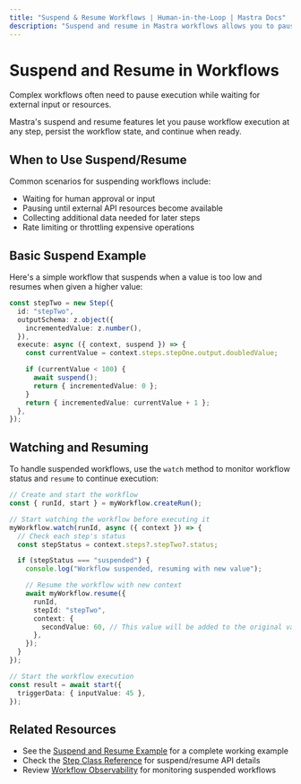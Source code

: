 ```yaml
---
title: "Suspend & Resume Workflows | Human-in-the-Loop | Mastra Docs"
description: "Suspend and resume in Mastra workflows allows you to pause execution while waiting for external input or resources."
---
```


# Suspend and Resume in Workflows

Complex workflows often need to pause execution while waiting for external input or resources.

Mastra's suspend and resume features let you pause workflow execution at any step, persist the workflow state, and continue when ready.

## When to Use Suspend/Resume

Common scenarios for suspending workflows include:

- Waiting for human approval or input
- Pausing until external API resources become available
- Collecting additional data needed for later steps
- Rate limiting or throttling expensive operations

## Basic Suspend Example

Here's a simple workflow that suspends when a value is too low and resumes when given a higher value:

```typescript
const stepTwo = new Step({
  id: "stepTwo",
  outputSchema: z.object({
    incrementedValue: z.number(),
  }),
  execute: async ({ context, suspend }) => {
    const currentValue = context.steps.stepOne.output.doubledValue;

    if (currentValue < 100) {
      await suspend();
      return { incrementedValue: 0 };
    }
    return { incrementedValue: currentValue + 1 };
  },
});
```

## Watching and Resuming

To handle suspended workflows, use the `watch` method to monitor workflow status and `resume` to continue execution:

```typescript
// Create and start the workflow
const { runId, start } = myWorkflow.createRun();

// Start watching the workflow before executing it
myWorkflow.watch(runId, async ({ context }) => {
  // Check each step's status
  const stepStatus = context.steps?.stepTwo?.status;

  if (stepStatus === "suspended") {
    console.log("Workflow suspended, resuming with new value");

    // Resume the workflow with new context
    await myWorkflow.resume({
      runId,
      stepId: "stepTwo",
      context: {
        secondValue: 60, // This value will be added to the original value
      },
    });
  }
});

// Start the workflow execution
const result = await start({
  triggerData: { inputValue: 45 },
});
```

## Related Resources

- See the [Suspend and Resume Example](../../examples/workflows/suspend-and-resume.mdx) for a complete working example
- Check the [Step Class Reference](../reference/workflows/step-class.mdx) for suspend/resume API details
- Review [Workflow Observability](../reference/observability/otel-config.mdx) for monitoring suspended workflows
